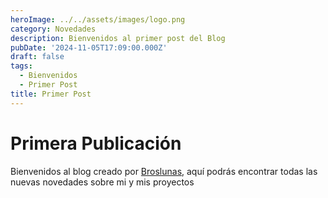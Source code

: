 ```yaml
---
heroImage: ../../assets/images/logo.png
category: Novedades
description: Bienvenidos al primer post del Blog
pubDate: '2024-11-05T17:09:00.000Z'
draft: false
tags:
  - Bienvenidos
  - Primer Post
title: Primer Post
---
```


# Primera Publicación

Bienvenidos al blog creado por [Broslunas](https://broslunas.com), aquí podrás encontrar todas las nuevas novedades sobre mi y mis proyectos

